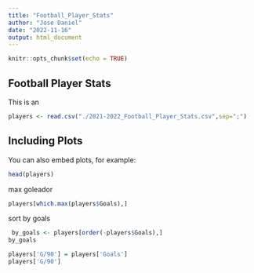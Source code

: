 ```yaml
---
title: "Football_Player_Stats"
author: "Jose Daniel"
date: "2022-11-16"
output: html_document
---
```


```r
knitr::opts_chunk$set(echo = TRUE)
```

## Football Player Stats

This is an

```r
players <- read.csv("./2021-2022_Football_Player_Stats.csv",sep=";")
```

## Including Plots

You can also embed plots, for example:

```r
head(players)
```

max goleador

```r
players[which.max(players$Goals),]
```
sort by goals
```r
 by_goals <- players[order(-players$Goals),] 
by_goals
```
```r
players['G/90'] = players['Goals']
players['G/90']
```

